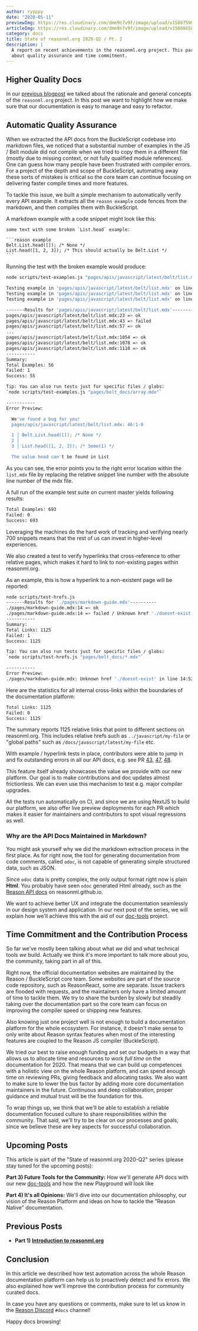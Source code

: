 ```yaml
---
author: ryyppy
date: "2020-05-11"
previewImg: https://res.cloudinary.com/dmm9n7v9f/image/upload/v1588759056/Reason%20Association/reasonml.org/state-of-reasonml-org-q2-2020_ngvmtc.jpg
articleImg: https://res.cloudinary.com/dmm9n7v9f/image/upload/v1588865899/Reason%20Association/reasonml.org/state-of-reasonml-2020-q2-pt2-articleimg_rmeaka.jpg 
category: docs
title: State of reasonml.org 2020-Q2 / Pt. 2
description: |
  A report on recent achievements in the reasonml.org project. This part is all
  about quality assurance and time commitment.
---
```


## Higher Quality Docs

In our [previous blogpost](/blog/state-of-reasonml-org-2020-q2-pt1) we talked about the rationale and general concepts of the `reasonml.org` project. In this post we want to highlight how we make sure that our documentation is easy to manage and easy to refactor.

## Automatic Quality Assurance

When we extracted the API docs from the BuckleScript codebase into markdown files, we noticed that a substantial number of examples in the JS / Belt module did not compile when we tried to copy them in a different file (mostly due to missing context, or not fully qualified module references). One can guess how many people have been frustrated with compiler errors. For a project of the depth and scope of BuckleScript, automating away these sorts of mistakes is critical so the core team can continue focusing on delivering faster compile times and more features.

To tackle this issue, we built a simple mechanism to automatically verify every API example. It extracts all the `reason example` code fences from the markdown, and then compiles them with BuckleScript.

A markdown example with a code snippet might look like this:

~~~
some text with some broken `List.head` example:

```reason example
Belt.List.head([]); /* None */
List.head([1, 2, 3]); /* This should actually be Belt.List */
```
~~~

Running the test with the broken example would produce:

```sh
node scripts/test-examples.js "pages/apis/javascript/latest/belt/list.mdx" 

Testing example in 'pages/apis/javascript/latest/belt/list.mdx' on line 23...
Testing example in 'pages/apis/javascript/latest/belt/list.mdx' on line 43...
Testing example in 'pages/apis/javascript/latest/belt/list.mdx' on line 57...

-------Results for 'pages/apis/javascript/latest/belt/list.mdx'----------
pages/apis/javascript/latest/belt/list.mdx:23 => ok
pages/apis/javascript/latest/belt/list.mdx:43 => failed
pages/apis/javascript/latest/belt/list.mdx:57 => ok
...
pages/apis/javascript/latest/belt/list.mdx:1054 => ok
pages/apis/javascript/latest/belt/list.mdx:1078 => ok
pages/apis/javascript/latest/belt/list.mdx:1110 => ok
-----------
Summary:
Total Examples: 56
Failed: 1
Success: 55

Tip: You can also run tests just for specific files / globs:
`node scripts/test-examples.js "pages/belt_docs/array.mdx"`

-----------
Error Preview:

  We've found a bug for you!
  pages/apis/javascript/latest/belt/list.mdx: 46:1-9

  1 │ Belt.List.head([]); /* None */
  2 │
  3 │ List.head([1, 2, 3]); /* Some(1) */

  The value head can't be found in List
```

As you can see, the error points you to the right error location within the `list.mdx` file by replacing the relative snippet line number with the absolute line number of the mdx file.

A full run of the example test suite on current master yields following results:

```sh
Total Examples: 693
Failed: 0
Success: 693
```

Leveraging the machines do the hard work of tracking and verifying nearly 700 snippets means that the rest of us can invest in higher-level experiences.

We also created a test to verify hyperlinks that cross-reference to other relative pages, which makes it hard to link to non-existing pages within reasonml.org.

As an example, this is how a hyperlink to a non-existent page will be reported:

```sh
node scripts/test-hrefs.js
-------Results for './pages/markdown-guide.mdx'----------
./pages/markdown-guide.mdx:14 => ok
./pages/markdown-guide.mdx:14 => failed / Unknown href './doesnt-exist' in line 14:52
-----------
Summary:
Total Links: 1125
Failed: 1
Success: 1125

Tip: You can also run tests just for specific files / globs:
`node scripts/test-hrefs.js "pages/belt_docs/*.mdx"`

-----------
Error Preview:
./pages/markdown-guide.mdx: Unknown href './doesnt-exist' in line 14:52
```

Here are the statistics for all internal cross-links within the boundaries of the documentation platform:

```sh
Total Links: 1125
Failed: 0
Success: 1125
```

The summary reports 1125 relative links that point to different sections on reasonml.org. This includes relative hrefs such as `../javascript/my-file` or "global paths" such as `/docs/javascript/latest/my-file` etc.

With example / hyperlink tests in place, contributors were able to jump in and fix outstanding errors in all our API docs, e.g. see PR [43](https://github.com/reason-association/reasonml.org/pull/43/files), [47](https://github.com/reason-association/reasonml.org/pull/47/files), [48](https://github.com/reason-association/reasonml.org/pull/48/files).

This feature itself already showcases the value we provide with our new platform. Our goal is to make contributions and doc updates almost frictionless. We can even use this mechanism to test e.g. major compiler upgrades.

All the tests run automatically on CI, and since we are using NextJS to build our platform, we also offer live preview deployments for each PR which makes it easier for maintainers and contributors to spot visual regressions as well.

### Why are the API Docs Maintained in Markdown?

You might ask yourself why we did the markdown extraction process in the first place. As for right now, the tool for generating documentation from code comments, called `odoc`, is not capable of generating simple structured data, such as JSON.

Since `odoc` data is pretty complex, the only output format right now is plain **Html**. You probably have seen `odoc` generated Html already, such as the [Reason API docs](https://reasonml.github.io/api/index) on reasonml.github.io.

We want to achieve better UX and integrate the documentation seamlessly in our design system and application. In our next post of the series, we will explain how we'll achieve this with the aid of our [doc-tools](https://github.com/reason-association/doc-tools) project.

## Time Commitment and the Contribution Process

So far we've mostly been talking about what _we_ did and what technical tools _we_ build. Actually we think it's more important to talk more about _you_, the community, taking part in all of this.

Right now, the official documentation websites are maintained by the Reason / BuckleScript core team. Some websites are part of the source code repository, such as ReasonReact, some are separate. Issue trackers are flooded with requests, and the maintainers only have a limited amount of time to tackle them. We try to share the burden by slowly but steadily taking over the documentation part so the core team can focus on improving the compiler speed or shipping new features.

Also knowing just one project well is not enough to build a documentation platform for the whole ecosystem. For instance, it doesn't make sense to only write about Reason syntax features when most of the interesting features are coupled to the Reason JS compiler (BuckleScript).

We tried our best to raise enough funding and set our budgets in a way that allows us to allocate time and resources to work *full time* on the documentation for 2020. That means that we can build up competences with a holistic view on the whole Reason platform, and can spend enough time on reviewing PRs, giving feedback and allocating tasks. We also want to make sure to lower the bus factor by adding more core documentation maintainers in the future. Continuous and deep collaboration, proper guidance and mutual trust will be the foundation for this.

To wrap things up, we think that we'll be able to establish a reliable documentation focused culture to share responsibilities within the community. That said, we'll try to be clear on our processes and goals, since we believe these are key aspects for successful collaboration.

## Upcoming Posts

This article is part of the "State of reasonml.org 2020-Q2" series (please stay tuned for the upcoming posts):

**Part 3) Future Tools for the Community:**
How we'll generate API docs with our new [doc-tools](https://github.com/reason-association/doc-tools) and how the new Playground will look like

**Part 4) It's all Opinions:**
We'll dive into our documentation philosophy, our vision of the Reason Platform and ideas on how to tackle the "Reason Native" documentation.

## Previous Posts

- **Part 1) [Introduction to reasonml.org](/blog/state-of-reasonml-org-2020-q2-pt1)**

## Conclusion

In this article we described how test automation across the whole Reason documentation platform can help us to proactively detect and fix errors. We also explained how we'll improve the contribution process for community curated docs.

In case you have any questions or comments, make sure to let us know in the [Reason Discord](https://discord.gg/reasonml) `#docs` channel!

Happy docs browsing!

